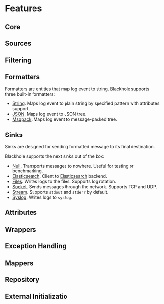 # Features

## Core

## Sources

## Filtering

## Formatters

Formatters are entities that map log event to string. Blackhole supports three
built-in formatters:

  * [String](formatter/string). Maps log event to plain string by specified
  pattern with attributes support.
  * [JSON](formatter/json). Maps log event to JSON tree.
  * [Msgpack](formatter/msgpack). Maps log event to message-packed tree.

## Sinks

Sinks are designed for sending formatted message to its final destination.

Blackhole supports the next sinks out of the box:

  * [Null](sink/null). Transports messages to nowhere. Useful for testing or
  benchmarking.
  * [Elasticsearch](sink/elasticsearch). Client to [Elasticsearch](http://www.elasticsearch.org/) backend.
  * [Files](sink/files). Writes logs to the files. Supports log rotation.
  * [Socket](sink/socket). Sends messages through the network. Supports TCP
  and UDP.
  * [Stream](sink/stream). Supports `stdout` and `stderr` by default.
  * [Syslog](sink/syslog). Writes logs to `syslog`.

## Attributes

## Wrappers

## Exception Handling

## Mappers

## Repository

## External Initializatio
